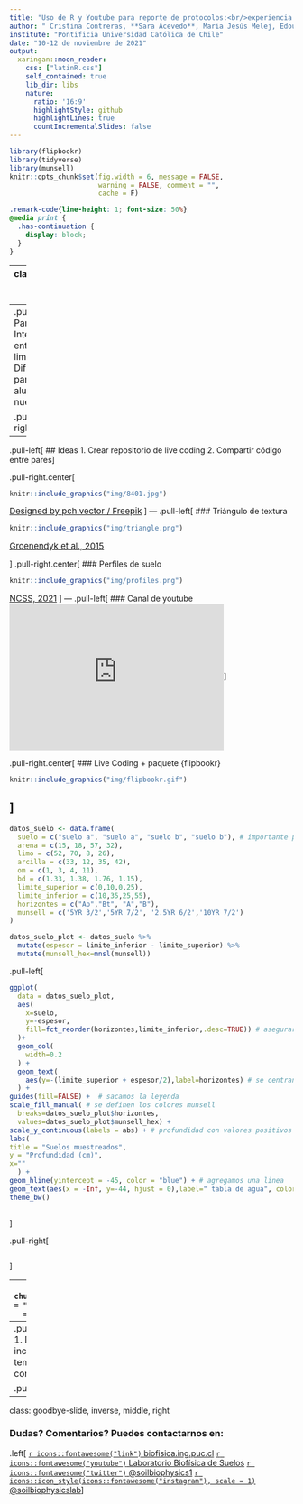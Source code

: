 ```yaml
---
title: "Uso de R y Youtube para reporte de protocolos:<br/>experiencia en laboratorio de física de suelos"
author: " Cristina Contreras, **Sara Acevedo**, Maria Jesús Melej, Edouard Acuña, Carolina Giraldo, Carlos Ávila and Carlos Bonilla"
institute: "Pontificia Universidad Católica de Chile"
date: "10-12 de noviembre de 2021"
output:
  xaringan::moon_reader:
    css: ["latinR.css"]
    self_contained: true
    lib_dir: libs
    nature:
      ratio: '16:9'
      highlightStyle: github
      highlightLines: true
      countIncrementalSlides: false
---
```

```r
library(flipbookr)
library(tidyverse)
library(munsell)
knitr::opts_chunk$set(fig.width = 6, message = FALSE, 
                      warning = FALSE, comment = "", 
                      cache = F)
```

```css
.remark-code{line-height: 1; font-size: 50%}
@media print {
  .has-continuation {
    display: block;
  }
}
```
---
class:inverse, middle, center

# Sobre Soil Biophysics Lab

<img style="border-radius: 50%;" src="https://static.wixstatic.com/media/a71414_85de21ba13024a48a60097ce851dae16~mv2.png" width="250px"/>

*Laboratorio de Biofísica de Suelos*

*PI: Dr. Carlos Bonilla*

.fade[Pontificia Universidad Católica de Chile<br>Santiago, Chile]

[`r icons::fontawesome("link")` biofisica.ing.puc.cl](https://biofisica.ing.puc.cl)
[`r icons::fontawesome("twitter")` @soilbiophysics1](https://twitter.com/soilbiophysics1)
[`r icons::icon_style(icons::fontawesome("instagram"), scale = 1)` @soilbiophysicslab](https://www.instagram.com/soilbiophysicslab)
---
.pull-left[
## Pandemia
1. Interacciones entre pares limitadas
2. Dificultades para los alumnos nuevos
]

.pull-right.center[
```r
knitr::include_graphics("img/student.jpeg")
```
]

---
.pull-left[
## Ideas
1. Crear repositorio de live coding
2. Compartir código entre pares
]

.pull-right.center[
```r
knitr::include_graphics("img/8401.jpg")
```
<a style="padding-bottom:40px; font-size: 15px;" href="http://www.freepik.com">Designed by pch.vector / Freepik</a>
]
---
.pull-left[
### Triángulo de textura
```r
knitr::include_graphics("img/triangle.png")
```
<a style="padding-bottom:40px; font-size: 15px;" href="http://journals.plos.org/plosone/article?id=10.1371/journal.pone.0131299">Groenendyk et al., 2015</a>

]
.pull-right.center[
### Perfiles de suelo
```r
knitr::include_graphics("img/profiles.png")
```
<a style="padding-bottom:40px; font-size: 15px;" href="http://ncss-tech.github.io/AQP/">NCSS, 2021</a>
]
---
.pull-left[
### Canal de youtube
<iframe width="380" height="260" align="center" src="https://www.youtube.com/embed/ajixrDLwsVg" frameborder="0" allow="accelerometer; autoplay; encrypted-media; gyroscope; picture-in-picture" allowfullscreen></iframe>
]

.pull-right.center[
### Live Coding + paquete {flipbookr}
```r
knitr::include_graphics("img/flipbookr.gif")
```

]
---
```r
datos_suelo <- data.frame(
  suelo = c("suelo a", "suelo a", "suelo b", "suelo b"), # importante para agrupar datos
  arena = c(15, 18, 57, 32),
  limo = c(52, 70, 8, 26),
  arcilla = c(33, 12, 35, 42),
  om = c(1, 3, 4, 11),
  bd = c(1.33, 1.38, 1.76, 1.15),
  limite_superior = c(0,10,0,25),
  limite_inferior = c(10,35,25,55),
  horizontes = c("Ap","Bt", "A","B"),
  munsell = c('5YR 3/2','5YR 7/2', '2.5YR 6/2','10YR 7/2') 
)

datos_suelo_plot <- datos_suelo %>% 
  mutate(espesor = limite_inferior - limite_superior) %>% 
  mutate(munsell_hex=mnsl(munsell))

```
.pull-left[
```r
ggplot(
  data = datos_suelo_plot,
  aes(
    x=suelo,
    y=-espesor,
    fill=fct_reorder(horizontes,limite_inferior,.desc=TRUE)) # asegurar el orden de los horizontes
  )+
  geom_col(
    width=0.2
  ) +
  geom_text(
    aes(y=-(limite_superior + espesor/2),label=horizontes) # se centran las etiquetas
  ) +
guides(fill=FALSE) +  # sacamos la leyenda
scale_fill_manual( # se definen los colores munsell
  breaks=datos_suelo_plot$horizontes,
  values=datos_suelo_plot$munsell_hex) +
scale_y_continuous(labels = abs) + # profundidad con valores positivos
labs(
title = "Suelos muestreados",
y = "Profundidad (cm)",
x=""
  ) +
geom_hline(yintercept = -45, color = "blue") + # agregamos una linea
geom_text(aes(x = -Inf, y=-44, hjust = 0),label=" tabla de agua", color = "blue") + # describimos la linea
theme_bw()
  
```
]

.pull-right[
```r
```
]

---
`r chunk_reveal(chunk_name = "plot-label-5", title = "###Paso a paso")`
---
.pull-left[
## Recepción
1. Mejor de lo esperado, incluso material de otros temas
2. Colaboración con [otros pares](https://bjnnowak.netlify.app/2021/07/26/r-plotting-soil-textures-example-of-water-storage-capacity/)
]

.pull-right[
```r
knitr::include_graphics("img/8401.jpg")
```
]
---
class: goodbye-slide, inverse, middle, right

### Dudas? Comentarios? Puedes contactarnos en:

.left[
[`r icons::fontawesome("link")` biofisica.ing.puc.cl](https://biofisica.ing.puc.cl)
[`r icons::fontawesome("youtube")` Laboratorio Biofísica de Suelos](https://www.youtube.com/channel/UCtpWXCy2NDEWpdeGLoyHmBg)
[`r icons::fontawesome("twitter")` @soilbiophysics1](https://twitter.com/soilbiophysics1)
[`r icons::icon_style(icons::fontawesome("instagram"), scale = 1)` @soilbiophysicslab](https://www.instagram.com/soilbiophysicslab)
]

